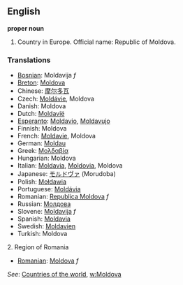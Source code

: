 ==English==

'''proper noun'''

# Country in Europe. Official name: Republic of Moldova.
===Translations===
*[[Bosnian]]: Moldavija ''f''
*[[Breton]]: [[Moldova]]
*Chinese: [[摩尔多瓦]]
*Czech: [[Moldávie]], Moldova
*Danish: Moldova
*Dutch: [[Moldavië]]
*[[Esperanto]]: [[Moldavio]], [[Moldavujo]]
*Finnish: Moldova
*French: [[Moldavie]], Moldova
*German: [[Moldau]]
*Greek: [[Μολδαβία]]
*Hungarian: Moldova
*Italian: [[Moldavia]], [[Moldovia]], Moldova
*Japanese: [[モルドヴァ]] (Morudoba)
*Polish: [[Mołdawia]]
*Portuguese: [[Moldávia]]
*Romanian: [[Republica Moldova]] ''f''
*Russian: [[Молдова]]
*Slovene: [[Moldavija]] ''f''
*Spanish: [[Moldavia]]
*Swedish: [[Moldavien]]
*Turkish: Moldova

2. Region of Romania
*[[Romanian]]: [[Moldova]] ''f''

''See'': [[Countries of the world]], [[w:Moldova]]